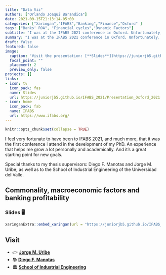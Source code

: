```yaml
---
title: "Data Viz"
authors: ["Orlando Joaqui Barandica"] 
date: 2021-09-15T21:13:14-05:00
categories: ["Xaringan","IFABS","Banking","Finance","Oxford" ]
tags: ["Banks' ROA", "Financial cycles","Dynamic Factors"]
subtitle: "I was at the IFABS 2021 conference in Oxford. Unfortunately, due to the persistent uncertainty caused by the evolution of the pandemic, the conference was held virtually. Here, you can find the presentation (Slides)👨🏻‍🏫 that I presented at the conference."
summary: "I was at the IFABS 2021 conference in Oxford. Unfortunately, due to the persistent uncertainty caused by the evolution of the pandemic, the conference was held virtually. Here, you can find the presentation (Slides)👨🏻‍🏫 that I presented at the conference."
draft: false
featured: false
image:
  caption: 'Visit the presentation: [**Slides**](https://juniorjb5.github.io/IFABS_2021/Presentation_Oxford_2021.html#1)'
  focal_point: ""
  placement: 2
  preview_only: false
projects: []
links:
- icon: tv
  icon_pack: fas
  name: Slides
  url: https://juniorjb5.github.io/IFABS_2021/Presentation_Oxford_2021.html#1
- icon: home
  icon_pack: fab
  name: IFABS
  url: https://www.ifabs.org/
---
```


```r
knitr::opts_chunk$set(collapse = TRUE)
```


I feel very fortunate to have been to IFABS 2021, and much more, that it was the first conference I attend in the development of my PhD. An experience that helps me grow a lot personally and academically. And it's a great starting point for new goals.

Special thanks to my thesis supervisors: Diego F. Manotas and Jorge M. Uribe, as well as to the School of Industrial Engineering of the Universidad del Valle.


## Commonality, macroeconomic factors and banking profitability

### Slides 🖥️

```r
xaringanExtra::embed_xaringan(url = "https://juniorjb5.github.io/IFABS_2021/Presentation_Oxford_2021.html#1", ratio = "16:9")
```


## Visit

- 👉 [**Jorge M. Uribe**](https://juniorjb5.shinyapps.io/ICESI_BarometroKairos/)
- 📚 [**Diego F. Manotas**](https://www.icesi.edu.co/centros-academicos/kairos/)
- 🏛️ [**School of Industrial Engineering**](http://industrial.univalle.edu.co/)




